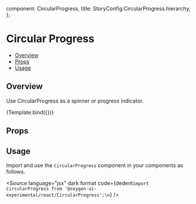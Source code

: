 
  component: CircularProgress,
  title: StoryConfig.CircularProgress.hierarchy,
};

<Meta title={meta.title} component={meta.component} />


# Circular Progress

- [Overview](#overview)
- [Props](#props)
- [Usage](#usage)

## Overview

Use CircularProgress as a spinner or progress indicator.

<Canvas>
  <Story name="Overview">{Template.bind({})}</Story>
</Canvas>

## Props

<ArgsTable story="Overview" />

## Usage

Import and use the `CircularProgress` component in your components as follows.

<Source
  language="jsx"
  dark
  format
  code={dedent`import CircularProgress from '@oxygen-ui-experimental/react/CircularProgress';\n`}
/>
